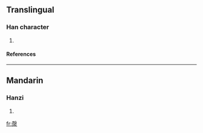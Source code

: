 ==Translingual==
===Han character===
{{Han char|rn=85|rad=水|as=11|sn=14|four=4723<sub>2</sub>|canj=土水水 (GEE)}}
# {{defn|Han|sort=水11}}
====References====
{{Han ref|kx=0644.200|dkj=18100|dj=1052.040|hdz=31711.140|uh=6F00|ud=28416|bh=E653|bd=58963}}

----
==Mandarin==
===Hanzi===
{{cmn-hanzi|pin=[[biāo]] (biao1), [[piǎo]] (piao3), [[piào]] (piao4), [[qìng]] (qing4)|wg=piao<sup>1</sup>, p'iao<sup>3</sup>, p'iao<sup>4</sup>, ch'ing<sup>4</sup>}}
# {{defn|Mandarin}}

[[fr:漀]]